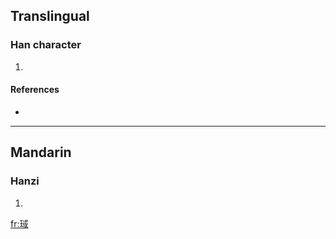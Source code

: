 ==Translingual==

===Han character===
{{Han char|rn=96|rad=玉|as=08|sn=12|four=|canj=一土戈口一 (MGIRM)}}

# {{defn|Han|sort=玉08}}

====References====
* {{Han ref|kx=0734.060|dkj=21043|dj=1146.140|hdz=21120.090|uh=7419|ud=29721}}

----

==Mandarin==

===Hanzi===
{{cmn-hanzi|pin=[[yù]] ([[yu4]])|wg=yü<sup>4</sup>}}

# {{defn|Mandarin|sort=玉08}}

[[fr:琙]]